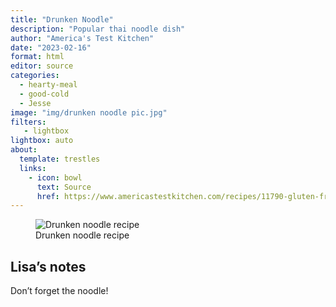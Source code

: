 ```yaml
---
title: "Drunken Noodle"
description: "Popular thai noodle dish"
author: "America's Test Kitchen"
date: "2023-02-16"
format: html
editor: source
categories:
  - hearty-meal
  - good-cold
  - Jesse
image: "img/drunken noodle pic.jpg"
filters:
   - lightbox
lightbox: auto
about:
  template: trestles
  links:
    - icon: bowl
      text: Source
      href: https://www.americastestkitchen.com/recipes/11790-gluten-free-drunken-noodles-with-chicken
---
```


![Drunken noodle recipe](img/Drunken noodle.jpg)

## Lisa's notes

Don't forget the noodle!

